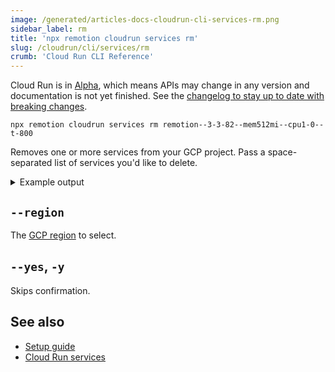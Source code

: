 ```yaml
---
image: /generated/articles-docs-cloudrun-cli-services-rm.png
sidebar_label: rm
title: 'npx remotion cloudrun services rm'
slug: /cloudrun/cli/services/rm
crumb: 'Cloud Run CLI Reference'
---
```


<ExperimentalBadge>
  <p>
    Cloud Run is in <a href="/docs/cloudrun-alpha">Alpha</a>, which means APIs may change in any version and documentation is not yet finished. See the <a href="https://remotion.dev/changelog">changelog to stay up to date with breaking changes</a>.
  </p>
</ExperimentalBadge>

```
npx remotion cloudrun services rm remotion--3-3-82--mem512mi--cpu1-0--t-800
```

Removes one or more services from your GCP project. Pass a space-separated list of services you'd like to delete.

<details>
<summary>
Example output
</summary>
<pre>
<br/>
Service name:      remotion--3-3-82--mem2gi--cpu1-0--t-800<br/>
Version:           3.3.82<br/>
CPU Limit:         1.0<br/>
Memory Limit:      2Gi<br/>
Timeout:           300sec<br/>
Region:            us-east1<br/>
Service URL:       https://remotion--3-3-82--mem2gi--cpu1-0--t-800-1a2b3c4d5e-ue.a.run.app<br/>
GCP Console URL:   https://console.cloud.google.com/run/detail/us-east1/remotion--3-3-82--mem2gi--cpu1-0--t-800/logs
Delete? (Y/n):  Y<br/>
Deleted!
<br/>

</pre>
</details>

## `--region`

The [GCP region](/docs/cloudrun/region-selection) to select.

## `--yes`, `-y`

Skips confirmation.

## See also

- [Setup guide](/docs/cloudrun/setup)
- [Cloud Run services](/docs/cloudrun/cli/services)
